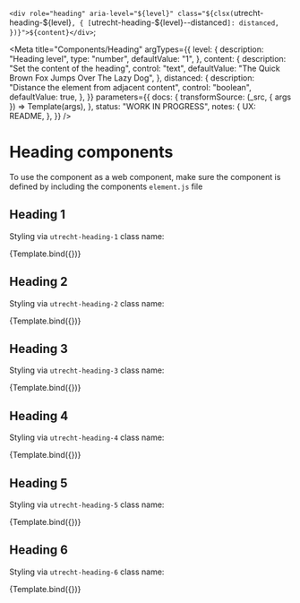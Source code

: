 <!--
@license EUPL-1.2
Copyright (c) 2021 Robbert Broersma
-->


<!-- Import component and component styles -->


<!-- Import Docs -->


  `<div role="heading" aria-level="${level}" class="${clsx(`utrecht-heading-${level}`, {
    [`utrecht-heading-${level}--distanced`]: distanced,
  })}">${content}</div>`;

<Meta
  title="Components/Heading"
  argTypes={{
    level: {
      description: "Heading level",
      type: "number",
      defaultValue: "1",
    },
    content: {
      description: "Set the content of the heading",
      control: "text",
      defaultValue: "The Quick Brown Fox Jumps Over The Lazy Dog",
    },
    distanced: {
      description: "Distance the element from adjacent content",
      control: "boolean",
      defaultValue: true,
    },
  }}
  parameters={{
    docs: {
      transformSource: (_src, { args }) => Template(args),
    },
    status: "WORK IN PROGRESS",
    notes: {
      UX: README,
    },
  }}
/>

# Heading components

To use the component as a web component, make sure the component is defined by including the components `element.js` file

## Heading 1

Styling via `utrecht-heading-1` class name:

<Canvas>
  <Story name="Heading 1" args={{ level: 1 }}>
    {Template.bind({})}
  </Story>
</Canvas>

## Heading 2

Styling via `utrecht-heading-2` class name:

<Canvas>
  <Story name="Heading 2" args={{ level: 2 }}>
    {Template.bind({})}
  </Story>
</Canvas>

## Heading 3

Styling via `utrecht-heading-3` class name:

<Canvas>
  <Story name="Heading 3" args={{ level: 3 }}>
    {Template.bind({})}
  </Story>
</Canvas>

## Heading 4

Styling via `utrecht-heading-4` class name:

<Canvas>
  <Story name="Heading 4" args={{ level: 4 }}>
    {Template.bind({})}
  </Story>
</Canvas>

## Heading 5

Styling via `utrecht-heading-5` class name:

<Canvas>
  <Story name="Heading 5" args={{ level: 5 }}>
    {Template.bind({})}
  </Story>
</Canvas>

## Heading 6

Styling via `utrecht-heading-6` class name:

<Canvas>
  <Story name="Heading 6" args={{ level: 6 }}>
    {Template.bind({})}
  </Story>
</Canvas>

<ArgsTable story="Heading" />

